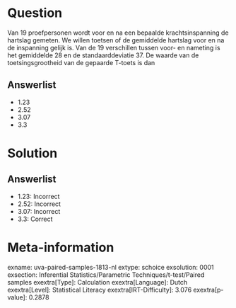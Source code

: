 Question
========

Van 19 proefpersonen wordt voor en na een bepaalde krachtsinspanning de
hartslag gemeten. We willen toetsen of de gemiddelde hartslag voor en na
de inspanning gelijk is. Van de 19 verschillen tussen voor- en nameting
is het gemiddelde 28 en de standaarddeviatie 37. De waarde van de
toetsingsgrootheid van de gepaarde T-toets is dan

Answerlist
----------

* 1.23
* 2.52
* 3.07
* 3.3

Solution
========

Answerlist
----------

* 1.23: Incorrect
* 2.52: Incorrect
* 3.07: Incorrect
* 3.3: Correct

Meta-information
================
exname: uva-paired-samples-1813-nl
extype: schoice
exsolution: 0001
exsection: Inferential Statistics/Parametric Techniques/t-test/Paired samples
exextra[Type]: Calculation
exextra[Language]: Dutch
exextra[Level]: Statistical Literacy
exextra[IRT-Difficulty]: 3.076
exextra[p-value]: 0.2878
